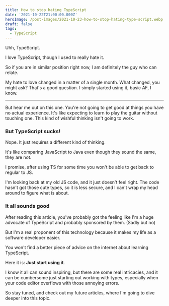 ```yaml
---
title: How to stop hating TypeScript
date: '2021-10-22T21:00:00.000Z'
heroImage: /post-images/2021-10-23-how-to-stop-hating-type-script.webp
draft: false
tags:
  - TypeScript
---
```


Uhh, TypeScript.

I love TypeScript, though I used to really hate it.

So if you are in similar position right now, I am definitely the guy who can relate.

My hate to love changed in a matter of a single month. What changed, you might ask? That's a good question. I simply started using it, basic AF, I know.

***

But hear me out on this one. You're not going to get good at things you have no actual experience. It's like expecting to learn to play the guitar without touching one. This kind of wishful thinking isn't going to work.

### But TypeScript sucks!

Nope. It just requires a different kind of thinking.

It's like comparing JavaScript to Java even though they sound the same, they are not.

I promise, after using TS for some time you won't be able to get back to regular to JS.

I'm looking back at my old JS code, and it just doesn't feel right. The code hasn't got those cute types, so it is less secure, and I can't wrap my head around to figure what is about.

### It all sounds good

After reading this article, you've probably got the feeling like I'm a huge advocate of TypeScript and probably sponsored by them. (Sadly but no)

But I'm a real proponent of this technology because it makes my life as a software developer easier.

You won't find a better piece of advice on the internet about learning TypeScript.

Here it is: **Just start using it**.

I know it all can sound inspiring, but there are some real intricacies, and it can be cumbersome just starting out working with types, especially when your code editor overflows with those annoying errors.

So stay tuned, and check out my future articles, where I'm going to dive deeper into this topic.
